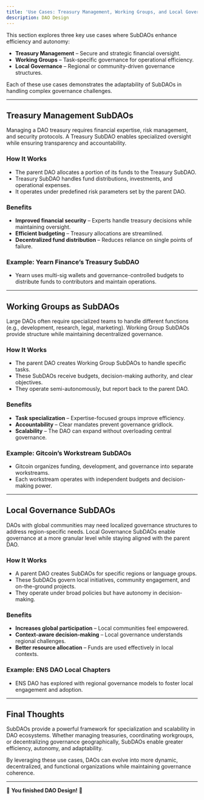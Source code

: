 ```yaml
---
title: 'Use Cases: Treasury Management, Working Groups, and Local Governance'
description: DAO Design
---
```


This section explores three key use cases where SubDAOs enhance efficiency and autonomy:  

- **Treasury Management** – Secure and strategic financial oversight.  
- **Working Groups** – Task-specific governance for operational efficiency.  
- **Local Governance** – Regional or community-driven governance structures.  

Each of these use cases demonstrates the adaptability of SubDAOs in handling complex governance challenges.  

---

## **Treasury Management SubDAOs**  

Managing a DAO treasury requires financial expertise, risk management, and security protocols. A Treasury SubDAO enables specialized oversight while ensuring transparency and accountability.  

### **How It Works**  
- The parent DAO allocates a portion of its funds to the Treasury SubDAO.  
- Treasury SubDAO handles fund distributions, investments, and operational expenses.  
- It operates under predefined risk parameters set by the parent DAO.  

### **Benefits**  
- **Improved financial security** – Experts handle treasury decisions while maintaining oversight.  
- **Efficient budgeting** – Treasury allocations are streamlined.  
- **Decentralized fund distribution** – Reduces reliance on single points of failure.  

### **Example: Yearn Finance’s Treasury SubDAO**  
- Yearn uses multi-sig wallets and governance-controlled budgets to distribute funds to contributors and maintain operations.  

---

## **Working Groups as SubDAOs**  

Large DAOs often require specialized teams to handle different functions (e.g., development, research, legal, marketing). Working Group SubDAOs provide structure while maintaining decentralized governance.  

### **How It Works**  
- The parent DAO creates Working Group SubDAOs to handle specific tasks.  
- These SubDAOs receive budgets, decision-making authority, and clear objectives.  
- They operate semi-autonomously, but report back to the parent DAO.  

### **Benefits**  
- **Task specialization** – Expertise-focused groups improve efficiency.  
- **Accountability** – Clear mandates prevent governance gridlock.  
- **Scalability** – The DAO can expand without overloading central governance.  

### **Example: Gitcoin’s Workstream SubDAOs**  
- Gitcoin organizes funding, development, and governance into separate workstreams.  
- Each workstream operates with independent budgets and decision-making power.  

---

## **Local Governance SubDAOs**  

DAOs with global communities may need localized governance structures to address region-specific needs. Local Governance SubDAOs enable governance at a more granular level while staying aligned with the parent DAO.  

### **How It Works**  
- A parent DAO creates SubDAOs for specific regions or language groups.  
- These SubDAOs govern local initiatives, community engagement, and on-the-ground projects.  
- They operate under broad policies but have autonomy in decision-making.  

### **Benefits**  
- **Increases global participation** – Local communities feel empowered.  
- **Context-aware decision-making** – Local governance understands regional challenges.  
- **Better resource allocation** – Funds are used effectively in local contexts.  

### **Example: ENS DAO Local Chapters**  
- ENS DAO has explored with regional governance models to foster local engagement and adoption.  

---

## **Final Thoughts**  

SubDAOs provide a powerful framework for specialization and scalability in DAO ecosystems. Whether managing treasuries, coordinating workgroups, or decentralizing governance geographically, SubDAOs enable greater efficiency, autonomy, and adaptability.  

By leveraging these use cases, DAOs can evolve into more dynamic, decentralized, and functional organizations while maintaining governance coherence.  

---

🔖 **You finished DAO Design!** 🔖

